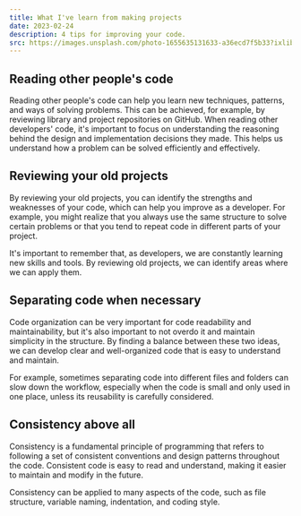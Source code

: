 ```yaml
---
title: What I've learn from making projects
date: 2023-02-24
description: 4 tips for improving your code.
src: https://images.unsplash.com/photo-1655635131633-a36ecd7f5b33?ixlib=rb-4.0.3&q=85&fm=jpg&crop=entropy&cs=srgb&dl=deepmind-0vw8EOgHsYY-unsplash.jpg
---
```


## Reading other people's code

Reading other people's code can help you learn new techniques, patterns, and ways of solving problems. This can be achieved, for example, by reviewing library and project repositories on GitHub. When reading other developers' code, it's important to focus on understanding the reasoning behind the design and implementation decisions they made. This helps us understand how a problem can be solved efficiently and effectively.

## Reviewing your old projects

By reviewing your old projects, you can identify the strengths and weaknesses of your code, which can help you improve as a developer. For example, you might realize that you always use the same structure to solve certain problems or that you tend to repeat code in different parts of your project.

It's important to remember that, as developers, we are constantly learning new skills and tools. By reviewing old projects, we can identify areas where we can apply them.

## Separating code when necessary

Code organization can be very important for code readability and maintainability, but it's also important to not overdo it and maintain simplicity in the structure. By finding a balance between these two ideas, we can develop clear and well-organized code that is easy to understand and maintain.

For example, sometimes separating code into different files and folders can slow down the workflow, especially when the code is small and only used in one place, unless its reusability is carefully considered.

## Consistency above all

Consistency is a fundamental principle of programming that refers to following a set of consistent conventions and design patterns throughout the code. Consistent code is easy to read and understand, making it easier to maintain and modify in the future.

Consistency can be applied to many aspects of the code, such as file structure, variable naming, indentation, and coding style.
